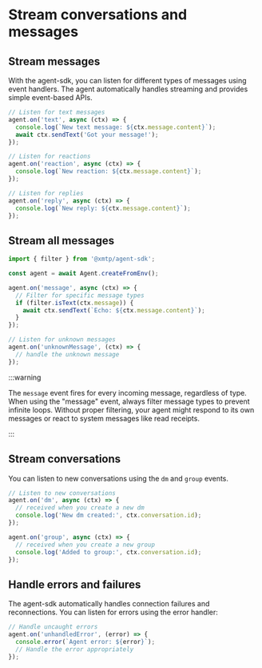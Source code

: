 # Stream conversations and messages

## Stream messages

With the agent-sdk, you can listen for different types of messages using event handlers. The agent automatically handles streaming and provides simple event-based APIs.

```js [Node]
// Listen for text messages
agent.on('text', async (ctx) => {
  console.log(`New text message: ${ctx.message.content}`);
  await ctx.sendText('Got your message!');
});

// Listen for reactions
agent.on('reaction', async (ctx) => {
  console.log(`New reaction: ${ctx.message.content}`);
});

// Listen for replies
agent.on('reply', async (ctx) => {
  console.log(`New reply: ${ctx.message.content}`);
});
```

## Stream all messages

```js [Node]
import { filter } from '@xmtp/agent-sdk';

const agent = await Agent.createFromEnv();

agent.on('message', async (ctx) => {
  // Filter for specific message types
  if (filter.isText(ctx.message)) {
    await ctx.sendText(`Echo: ${ctx.message.content}`);
  }
});

// Listen for unknown messages
agent.on('unknownMessage', (ctx) => {
  // handle the unknown message
});
```

:::warning

The `message` event fires for every incoming message, regardless of type. When using the "message" event, always filter message types to prevent infinite loops. Without proper filtering, your agent might respond to its own messages or react to system messages like read receipts.

:::

## Stream conversations

You can listen to new conversations using the `dm` and `group` events.

```js [Node]
// Listen to new conversations
agent.on('dm', async (ctx) => {
  // received when you create a new dm
  console.log('New dm created:', ctx.conversation.id);
});

agent.on('group', async (ctx) => {
  // received when you create a new group
  console.log('Added to group:', ctx.conversation.id);
});
```

## Handle errors and failures

The agent-sdk automatically handles connection failures and reconnections. You can listen for errors using the error handler:

```js [Node]
// Handle uncaught errors
agent.on('unhandledError', (error) => {
  console.error(`Agent error: ${error}`);
  // Handle the error appropriately
});
```
